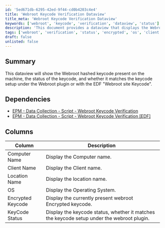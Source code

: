 ```yaml
---
id: '5ed671db-6295-42ed-9f44-cd0b4203c4e4'
title: 'Webroot Keycode Verification Dataview'
title_meta: 'Webroot Keycode Verification Dataview'
keywords: ['webroot', 'keycode', 'verification', 'dataview', 'status']
description: 'This document provides a dataview that displays the Webroot hashed keycode present on a machine, its status, and whether it matches the keycode setup under the Webroot plugin or with the EDF "Webroot site Keycode". It includes dependencies and a detailed description of the columns available in the dataview.'
tags: ['webroot', 'verification', 'status', 'encrypted', 'os', 'client', 'location']
draft: false
unlisted: false
---
```

## Summary

This dataview will show the Webroot hashed keycode present on the machine, the status of the keycode, and whether it matches the keycode setup under the Webroot plugin or with the EDF "Webroot site Keycode".

## Dependencies

- [EPM - Data Collection - Script - Webroot Keycode Verification](https://proval.itglue.com/DOC-5078775-8223773)
- [EPM - Data Collection - Script - Webroot Keycode Verification [EDF]](https://proval.itglue.com/DOC-5078775-14989420)

## Columns

| Column               | Description                                                            |
|---------------------|------------------------------------------------------------------------|
| Computer Name       | Display the Computer name.                                            |
| Client Name         | Display the Client name.                                              |
| Location Name       | Display the location name.                                            |
| OS                  | Display the Operating System.                                         |
| Encrypted Keycode   | Display the currently present webroot Encrypted keycode.              |
| KeyCode Status      | Display the keycode status, whether it matches the keycode setup under the webroot plugin. |












